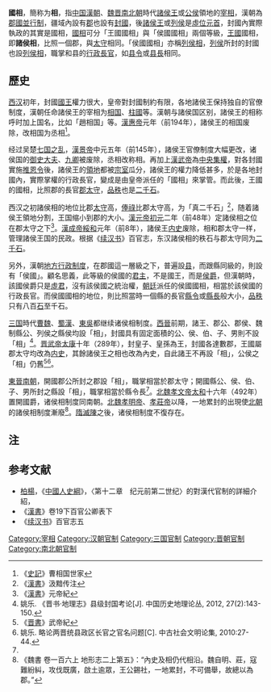 {{主條目消歧義|本條目介紹的是漢朝、三國郡國制下，各地封國內由皇帝派任的實際行政長官。關於國相的其他意義，請見[[國相_(消歧義)|國相 (消歧義)]]。}}

'''國相'''，簡称为'''相'''，指[[中国|中国]][[漢朝|漢朝]]、[[魏晋南北朝|魏晋南北朝]]時代[[諸侯王|諸侯王]]或[[公侯|公侯]]領地的[[宰相|宰相]]，漢朝為[[郡國並行制|郡國並行制]]，疆域內設有[[郡|郡]]也設有[[封國|封國]]，後[[諸侯王|諸侯王]]或[[列侯|列侯]]是[[虛位元首|虛位元首]]，封國內實際執政的其實是國相，[[國相|國相]]可分「王國國相」與「侯國國相」兩個等級，[[王國|王國]]國相，即'''諸侯相'''，比照一個郡，與[[太守|太守]]相同。「侯國國相」亦稱[[列侯相|列侯相]]，[[列侯|列侯]]所封的封國也設[[列侯相|列侯相]]，職掌和县的[[行政長官|行政長官]]，如[[县令|县令]]或[[县長|县長]]相同。

==歷史==
[[西汉|西汉]]初年，封國[[藩王|國王]]權力很大，皇帝對封國制約有限，各地諸侯王保持独自的官僚制度，漢朝任命諸侯王的宰相为[[相国|相国]]、[[柱國|柱國]]等。漢朝与諸侯国区别，諸侯王的相称呼时加上国名，比如「趙相国」等。[[漢惠帝|漢惠帝]]元年（前194年），諸侯王的相国废除，改相国为丞相<ref>《[[史記|史記]]》曹相国世家</ref>。

经过吴楚[[七国之乱|七国之乱]]，[[漢景帝|漢景帝]]中元五年（前145年），諸侯王官僚制度大幅更改，诸侯国的[[御史大夫|御史大夫]]、[[九卿|九卿]]被废除，丞相改称相。再加上[[漢武帝|漢武帝]]為[[中央集權|中央集權]]，對各封國實施[[推恩令|推恩令]]後，諸侯王的[[領地|領地]]都被[[宗室|宗室]]瓜分，諸侯王的權力降低甚多，於是各地封國內，實際掌權的行政長官，變成是由皇帝派任的「國相」來掌管。而此後，王國的國相，比照郡的長官[[郡|郡]][[太守|太守]]，[[品秩|品秩]]也是[[二千石|二千石]]。

西汉之初諸侯相的地位比郡[[太守|太守]]高，[[俸祿|俸祿]]比郡太守高，为「真二千石」<ref>《[[漢書|漢書]]》汲黯传注</ref>，随着諸侯王領地分割，王国缩小到郡的大小。[[漢元帝|漢元帝]][[初元|初元]]二年（前48年）定諸侯相之位在郡太守之下<ref>《[[漢書|漢書]]》元帝紀</ref>。[[漢成帝|漢成帝]][[綏和|綏和]]元年（前8年），諸侯王[[内史|内史]]废除，相和郡太守一样，管理諸侯王国的民政。根据《[[续汉书|续汉书]]》百官志，东汉諸侯相的秩石与郡太守同为[[二千石|二千石]]。

另外，漢朝[[西漢行政區劃|地方行政制度]]，在郡國這一層級之下，普遍設[[县|县]]，而跟縣同級的，則設有「侯國」。顧名思義，此等級的侯國的[[君主|君主]]，不是國王，而是[[侯爵|侯爵]]，但漢朝時，該國侯爵只是[[虛君|虛君]]，沒有該侯國之統治權，[[朝廷|朝廷]]派任的侯國國相，相當於該侯國的行政長官。而侯國國相的地位，則比照當時一個縣的長官[[縣令|縣令]]或[[縣長|縣長]]般大小，[[品秩|品秩]]只有八百[[石_(容量單位)|石]]至千石。

[[三国|三国]]時代[[曹魏|曹魏]]、[[蜀漢|蜀漢]]、[[東吳|東吳]]都继续诸侯相制度。[[西晉|西晉]]前期，諸王、郡公、郡侯、魏制縣公、列侯之縣侯均設「相」，封國具有固定面積的公、侯、伯、子、男則不設「相」<ref name=x>姚乐. 《晋书·地理志》县级封国考论[J]. 中国历史地理论丛, 2012, 27(2):143-150.</ref>。[[晋武帝|晋武帝]][[太康_(晋)|太康]]十年（289年），封皇子、皇孫為王，封國各達數郡，王國屬郡太守均改為[[内史|内史]]，其餘諸侯王之相也改為內史，自此諸王不再設「相」，公侯之「相」仍舊<ref>《[[晋書|晋書]]》武帝紀</ref><ref>姚乐. 略论两晋统县政区长官之官名问题[C]. 中古社会文明论集, 2010:27-44.</ref>。

[[東晉|東晉]][[南朝|南朝]]，開國郡公所封之郡設「相」，職掌相當於郡太守；開國縣公、侯、伯、子、男所封之縣設「相」，職掌相當於縣令長<ref name=x/>。[[北魏孝文帝|北魏孝文帝]][[太和_(北魏)|太和]]十六年（492年）置開國爵，诸侯相制度同南朝。[[北魏孝明帝|北魏孝明帝]]、[[魏孝莊帝|孝莊帝]]以降，一地累封的出現使[[北朝|北朝]]的諸侯相制度漸廢<ref>《魏書 卷一百六上 地形志二上第五》：“內史及相仍代相沿。魏自明、莊，寇難紛糾，攻伐既廣，啟土逾眾，王公錫社，一地累封，不可備舉，故總以為郡。”</ref>。[[隋滅陳|隋滅陳]]之後，诸侯相制度不復存在。

== 注 ==

{{Reflist}}

== 参考文献 ==
*[[柏楊|柏楊]]，《[[中國人史綱|中國人史綱]]》，〈第十二章　纪元前第二世纪〉的對漢代官制的詳細介紹，[http://www.oklink.net/a/0010/1010/zgrs/012.htm ]{{Wayback|url=http://www.oklink.net/a/0010/1010/zgrs/012.htm |date=20200905133246 }}
*《[[漢書|漢書]]》卷19下百官公卿表下
*《[[续汉书|续汉书]]》百官志五

{{DEFAULTSORT:Z}}
[[Category:宰相|Category:宰相]]
[[Category:汉朝官制|Category:汉朝官制]]
[[Category:三国官制|Category:三国官制]]
[[Category:晋朝官制|Category:晋朝官制]]
[[Category:南北朝官制|Category:南北朝官制]]
